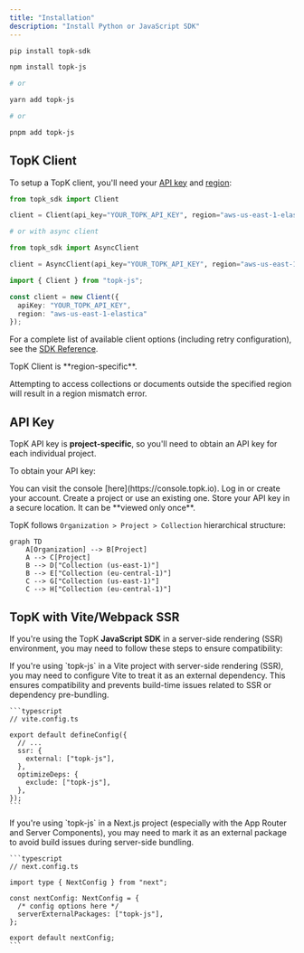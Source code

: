 ```yaml
---
title: "Installation"
description: "Install Python or JavaScript SDK"
---
```


<CodeGroup>

```bash Python
pip install topk-sdk
```


```bash Javascript
npm install topk-js

# or

yarn add topk-js

# or

pnpm add topk-js
```

</CodeGroup>

## TopK Client

To setup a TopK client, you'll need your [API key](#api-key) and [region](/regions):

<CodeGroup>

```python Python
from topk_sdk import Client

client = Client(api_key="YOUR_TOPK_API_KEY", region="aws-us-east-1-elastica")

# or with async client

from topk_sdk import AsyncClient

client = AsyncClient(api_key="YOUR_TOPK_API_KEY", region="aws-us-east-1-elastica")
```


```typescript Javascript
import { Client } from "topk-js";

const client = new Client({
  apiKey: "YOUR_TOPK_API_KEY",
  region: "aws-us-east-1-elastica"
});
```

</CodeGroup>

For a complete list of available client options (including retry configuration), see the [SDK Reference](/sdk/topk-py#client).

<Warning>
  TopK Client is **region-specific**.

  Attempting to access collections or documents outside the specified region will result in a region mismatch error.
</Warning>

## API Key

TopK API key is **project-specific**, so you'll need to obtain an API key for each individual project.

To obtain your API key:

<Steps>
  <Step title="Go to the TopK Console">
    You can visit the console [here](https://console.topk.io).
  </Step>
  <Step title="Authenticate">
    Log in or create your account.
  </Step>
  <Step title="Go to a project">
    Create a project or use an existing one.
  </Step>
  <Step title="Generate an API key">
    Store your API key in a secure location. It can be **viewed only once**.
  </Step>
</Steps>

TopK follows `Organization > Project > Collection` hierarchical structure:

```mermaid
graph TD
    A[Organization] --> B[Project]
    A --> C[Project]
    B --> D["Collection (us-east-1)"]
    B --> E["Collection (eu-central-1)"]
    C --> G["Collection (us-east-1)"]
    C --> H["Collection (eu-central-1)"]
```

## TopK with Vite/Webpack SSR

If you're using the TopK **JavaScript SDK** in a server-side rendering (SSR) environment, you may need to follow these steps to ensure compatibility:

<AccordionGroup>
  <Accordion title="Using with Vite ?" description="Remix, Nuxt, SvetleKit, Astro ...">
    If you're using `topk-js` in a Vite project with server-side rendering (SSR), you may need to configure Vite to treat it as an external dependency. This ensures compatibility and prevents build-time issues related to SSR or dependency pre-bundling.

    ```typescript
    // vite.config.ts

    export default defineConfig({
      // ...
      ssr: {
        external: ["topk-js"],
      },
      optimizeDeps: {
        exclude: ["topk-js"],
      },
    });
    ```
  </Accordion>
  <Accordion title="Using with Webpack or Turbopack ?" description="Next.js">
    If you're using `topk-js` in a Next.js project (especially with the App Router and Server Components), you may need to mark it as an external package to avoid build issues during server-side bundling.

    ```typescript
    // next.config.ts

    import type { NextConfig } from "next";

    const nextConfig: NextConfig = {
      /* config options here */
      serverExternalPackages: ["topk-js"],
    };

    export default nextConfig;
    ```
  </Accordion>
</AccordionGroup>
